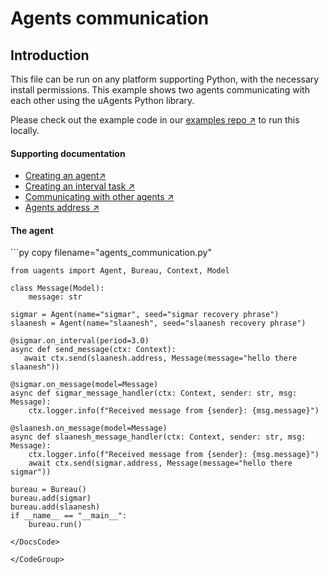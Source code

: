
# Agents communication

## Introduction

This file can be run on any platform supporting Python, with the necessary install permissions. This example shows two agents communicating with each other using the uAgents Python library.

Please check out the example code in our [examples repo ↗️](https://github.com/fetchai/uAgent-Examples/blob/main/1-uagents/docs_examples/easy/simple-agent-communication-with-bureau/agents_communication.py) to run this locally.

#### Supporting documentation

- [Creating an agent↗️](/guides/agents/create-a-uagent)
- [Creating an interval task ↗️](/guides/agents/interval-task)
- [Communicating with other agents ↗️](/guides/agents/communicating-with-other-agents)
- [Agents address ↗️](/guides/agents/getting-started/getting-uagent-address)

#### The agent

<GithubCodeSegment digest="721196287df05b0348844bfefd41a2fd">
    <CodeSegment
        path="https://github.com/fetchai/uAgent-Examples/blob/main/1-uagents/examples/easy/simple-agent-communication-with-bureau/agents_communication.py"
        lineStart={1}
        lineEnd={26}
        hosted={true}
    />
</GithubCodeSegment>
<CodeGroup dynamic hasCopy isLocalHostedFile digest='721196287df05b0348844bfefd41a2fd'>

<DocsCode local={true}>
	```py copy filename="agents_communication.py"

	from uagents import Agent, Bureau, Context, Model
	 
	class Message(Model):
	    message: str
	 
	sigmar = Agent(name="sigmar", seed="sigmar recovery phrase")
	slaanesh = Agent(name="slaanesh", seed="slaanesh recovery phrase")
	 
	@sigmar.on_interval(period=3.0)
	async def send_message(ctx: Context):
	   await ctx.send(slaanesh.address, Message(message="hello there slaanesh"))
	 
	@sigmar.on_message(model=Message)
	async def sigmar_message_handler(ctx: Context, sender: str, msg: Message):
	    ctx.logger.info(f"Received message from {sender}: {msg.message}")
	 
	@slaanesh.on_message(model=Message)
	async def slaanesh_message_handler(ctx: Context, sender: str, msg: Message):
	    ctx.logger.info(f"Received message from {sender}: {msg.message}")
	    await ctx.send(sigmar.address, Message(message="hello there sigmar"))
	 
	bureau = Bureau()
	bureau.add(sigmar)
	bureau.add(slaanesh)
	if __name__ == "__main__":
	    bureau.run()

```
</DocsCode>

</CodeGroup>



